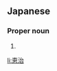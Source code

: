 ==Japanese==
{{ja-kanjitab|けい|じ|yomi=o}}

===Proper noun===
{{ja-pos|proper|けいじ}}

# {{given name|male|lang=ja|sort=けいじ}}

[[li:恵治]]
